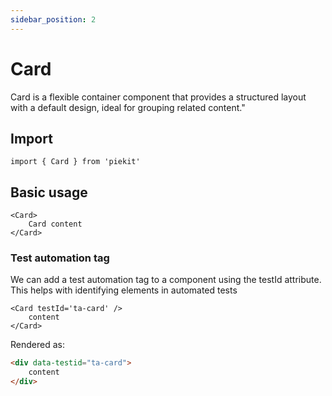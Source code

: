 ```yaml
---
sidebar_position: 2
---
```


# Card

Card is a flexible container component that provides a structured layout with a default design, ideal for grouping related content."

## Import

```tsx
import { Card } from 'piekit'
```

## Basic usage

```tsx
<Card>
    Card content
</Card>
```

### Test automation tag

We can add a test automation tag to a component using the testId attribute. This helps with identifying elements in automated tests

```tsx
<Card testId='ta-card' />
    content
</Card>
```

Rendered as:

```html
<div data-testid="ta-card">
    content
</div>
```
